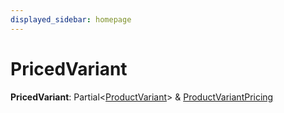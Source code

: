 ```yaml
---
displayed_sidebar: homepage
---
```



# PricedVariant

 **PricedVariant**: Partial&#60;[ProductVariant](../../entities/classes/entities.ProductVariant.mdx)&#62; & [ProductVariantPricing](medusa.ProductVariantPricing.mdx)

